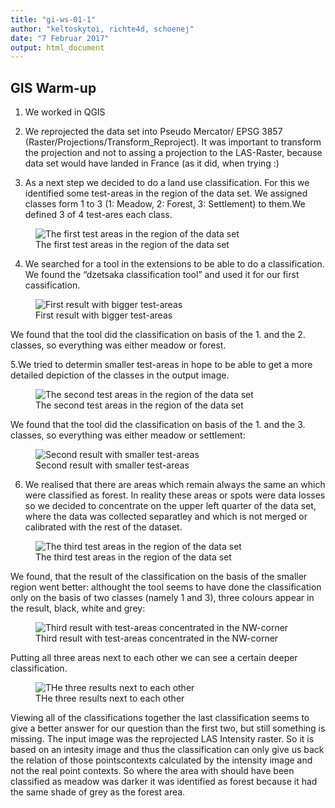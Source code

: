 ```yaml
---
title: "gi-ws-01-1"
author: "keltoskytoi, richte4d, schoenej"
date: "7 Februar 2017"
output: html_document
---
```


## GIS Warm-up

1. We worked in QGIS

2. We reprojected the data set into Pseudo Mercator/ EPSG 3857 (Raster/Projections/Transform_Reproject). It was important to transform the projection and not to assing a projection to the LAS-Raster, because data set would have landed in France (as it did, when trying :)

3. As a next step we decided to do a land use classification. For this we identified some test-areas in the region of the data set. We assigned classes form 1 to 3 (1: Meadow, 2: Forest, 3: Settlement) to them.We defined 3 of 4 test-ares each class.

![The first test areas in the region of the data set](C:\Users/Keltoskytoi/Desktop/Wuff/gis/gi-ws-01/gis-ws-01-1/Test_area_1.jpg)

4. We searched for a tool in the extensions to be able to do a classification. We found the 
"dzetsaka classification tool" and used it for our first cassification. 

![First result with bigger test-areas](C:\Users/Keltoskytoi/Desktop/Wuff/gis/gi-ws-01/gis-ws-01-1/Spielwiese_1.jpg)

We found that the tool did the classification on basis of the 1. and the 2. classes, so everything was either meadow or forest. 

5.We tried to determin smaller test-areas in hope to be able to get a more detailed depiction of the classes in the output image.

![The second test areas in the region of the data set](C:\Users/Keltoskytoi/Desktop/Wuff/gis/gi-ws-01/gis-ws-01-1/Test_area_2.jpg)

We found that the tool did the classification on basis of the 1. and the 3. classes, so everything was either meadow or settlement: 

![Second result with smaller test-areas](C:\Users/Keltoskytoi/Desktop/Wuff/gis/gi-ws-01/gis-ws-01-1/Spielwiese_2.jpg)

6. We realised that there are areas which remain always the same an which were classified as forest. In reality these 
areas or spots were data losses so we decided to concentrate on the upper left quarter of the data set, where the data was collected separatley and which is not merged or calibrated with the rest of the dataset.  

![The third test areas in the region of the data set](C:\Users/Keltoskytoi/Desktop/Wuff/gis/gi-ws-01/gis-ws-01-1/Test_area_3.jpg)

We found, that the result of the classification on the basis of the smaller region went better: althought the tool seems to have done the classification only on the basis of two classes (namely 1 and 3), three colours appear in the result, black, white and grey:  

![Third result with test-areas concentrated in the NW-corner](C:\Users/Keltoskytoi/Desktop/Wuff/gis/gi-ws-01/gis-ws-01-1/Spielwiese_3.jpg)

Putting all three areas next to each other we can see a certain deeper classification. 

![THe three results next to each other](C:\Users/Keltoskytoi/Desktop/Wuff/gis/gi-ws-01/gis-ws-01-1/Spielwiesen_1_2_3.jpg)

Viewing all of the classifications together the last classification seems to give a better answer for our question than the first two, but still something is missing. The input image was the reprojected LAS Intensity raster. So it is based on an intesity image and thus the classification can only give us back the relation of those pointscontexts calculated by the intensity image and not the real point contexts. So where the area with should have been classified as meadow was darker it was identified as forest because it had the same shade of grey as the forest area. 

